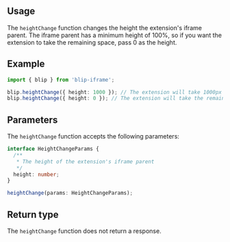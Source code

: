 

## Usage

The `heightChange` function changes the height the extension's iframe parent.
The iframe parent has a minimum height of 100%,
so if you want the extension to take the remaining space,
pass 0 as the height.

## Example

```ts
import { blip } from 'blip-iframe';

blip.heightChange({ height: 1000 }); // The extension will take 1000px
blip.heightChange({ height: 0 }); // The extension will take the remaining space
```

## Parameters

The `heightChange` function accepts the following parameters:

```ts
interface HeightChangeParams {
  /**
   * The height of the extension's iframe parent
   */
  height: number;
}

heightChange(params: HeightChangeParams);
```

## Return type

The `heightChange` function does not return a response.
